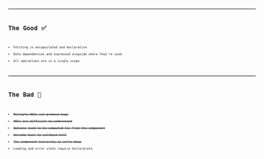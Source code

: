 
<CodeSurferLayout>
  <Code
    code={require('!!raw-loader!../code.0.js').default}
    lang="jsx"
    title="Approach Using Hooks"
  />
  <Code
    code={require('!!raw-loader!./code.1.js').default}
    focus="4:7"
    lang="jsx"
    title="Approach Using Hooks"
    subtitle="Define query and mutation"
  />
  <Code
    code={require('!!raw-loader!./code.2.js').default}
    focus="9:21"
    lang="jsx"
    title="Approach Using Hooks"
    subtitle="Loading and error state handling"
  />
  <Code
    code={require('!!raw-loader!./code.3.js').default}
    focus="4,26"
    lang="jsx"
    title="Approach Using Hooks"
    subtitle="call removeEmployee function"
  />
  <Code
    code={require('!!raw-loader!./code.js').default}
    focus="4:9,30:31"
    lang="jsx"
    title="Approach Using Hooks"
  />
</CodeSurferLayout>

---

# The Good ✅

- Fetching is encapsulated and declarative
- Data dependencies and expressed alogside where they're used
- All operations are in a single scope

---

# The Bad 🔴

- ~~Multiple HOCs can produce bugs~~
- ~~HOCs are difficult to understand~~
- ~~Options need to be computed far from the component~~
- ~~Welcome back to callback hell~~
- ~~The component hierarchy is extra deep~~
- Loading and error state require boilerplate
